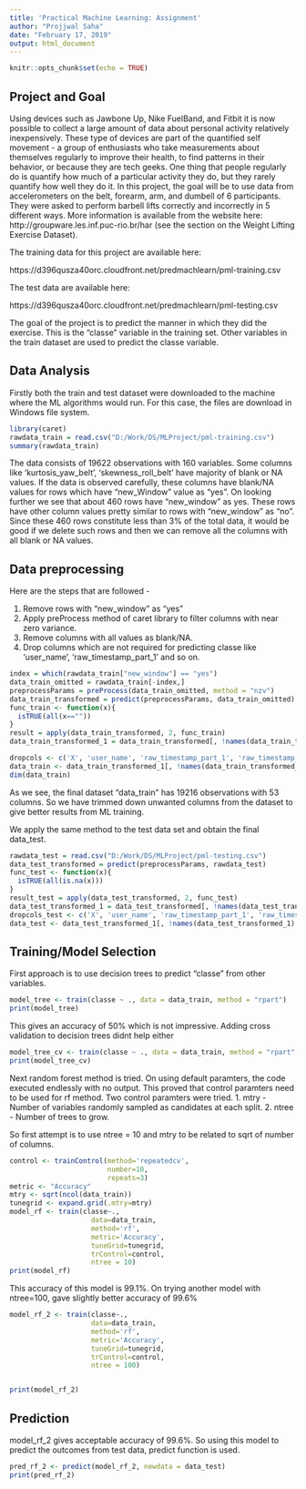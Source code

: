 ```yaml
---
title: 'Practical Machine Learning: Assignment'
author: "Projjwal Saha"
date: "February 17, 2019"
output: html_document
---
```


```r
knitr::opts_chunk$set(echo = TRUE)
```
## Project and Goal
Using devices such as Jawbone Up, Nike FuelBand, and Fitbit it is now possible to collect a large amount of data about personal activity relatively inexpensively. These type of devices are part of the quantified self movement - a group of enthusiasts who take measurements about themselves regularly to improve their health, to find patterns in their behavior, or because they are tech geeks. One thing that people regularly do is quantify how much of a particular activity they do, but they rarely quantify how well they do it. In this project, the goal will be to use data from accelerometers on the belt, forearm, arm, and dumbell of 6 participants. They were asked to perform barbell lifts correctly and incorrectly in 5 different ways. More information is available from the website here: http://groupware.les.inf.puc-rio.br/har (see the section on the Weight Lifting Exercise Dataset).

The training data for this project are available here:

https://d396qusza40orc.cloudfront.net/predmachlearn/pml-training.csv

The test data are available here:

https://d396qusza40orc.cloudfront.net/predmachlearn/pml-testing.csv

The goal of the project is to predict the manner in which they did the exercise. This is the "classe" variable in the training set. Other variables in the train dataset are used to predict the classe variable.

## Data Analysis
Firstly both the train and test dataset were downloaded to the machine where the ML algorithms would run. For this case, the files are download in Windows file system.

```r
library(caret)
rawdata_train = read.csv("D:/Work/DS/MLProject/pml-training.csv")
summary(rawdata_train)
```
The data consists of 19622 observations with 160 variables. Some columns like 'kurtosis_yaw_belt', 'skewness_roll_belt'  have majority of blank or NA values. If the data is observed carefully, these columns have blank/NA values for rows which have "new_Window" value as "yes". On looking further we see that about 460 rows have "new_window" as yes. These rows have other column values pretty similar to rows with "new_window" as "no". Since these 460 rows constitute less than 3% of the total data, it would be good if we delete such rows and then we can remove all the columns with all blank or NA values.

## Data preprocessing

Here are the steps that are followed - 

1. Remove rows with "new_window" as "yes"
2. Apply preProcess method of caret library to filter columns with near zero variance.
3. Remove columns with all values as blank/NA.
4. Drop columns which are not required for predicting classe like 'user_name', 'raw_timestamp_part_1' and so on.

```r
index = which(rawdata_train["new_window"] == "yes")
data_train_omitted = rawdata_train[-index,]
preprocessParams = preProcess(data_train_omitted, method = "nzv")
data_train_transformed = predict(preprocessParams, data_train_omitted)
func_train <- function(x){
  isTRUE(all(x==""))
}
result = apply(data_train_transformed, 2, func_train)
data_train_transformed_1 = data_train_transformed[, !names(data_train_transformed) %in% names(result[result == TRUE])]

dropcols <- c('X', 'user_name', 'raw_timestamp_part_1', 'raw_timestamp_part_2', 'cvtd_timestamp', 'new_window', 'num_window')
data_train <- data_train_transformed_1[, !names(data_train_transformed_1) %in% dropcols]
dim(data_train)
```

As we see, the final dataset "data_train" has 19216 observations with 53 columns. So we have trimmed down unwanted columns from the dataset to give better results from ML training.

We apply the same method to the test data set and obtain the final data_test.

```r
rawdata_test = read.csv("D:/Work/DS/MLProject/pml-testing.csv")
data_test_transformed = predict(preprocessParams, rawdata_test)
func_test <- function(x){
  isTRUE(all(is.na(x)))
}
result_test = apply(data_test_transformed, 2, func_test)
data_test_transformed_1 = data_test_transformed[, !names(data_test_transformed) %in% names(result_test[result_test == TRUE])]
dropcols_test <- c('X', 'user_name', 'raw_timestamp_part_1', 'raw_timestamp_part_2', 'cvtd_timestamp', 'new_window', 'num_window', 'problem_id')
data_test <- data_test_transformed_1[, !names(data_test_transformed_1) %in% dropcols_test]
```


## Training/Model Selection

First approach is to use decision trees to predict "classe" from other variables.

```r
model_tree <- train(classe ~ ., data = data_train, method = "rpart")
print(model_tree)
```

This gives an accuracy of 50% which is not impressive. Adding cross validation to decision trees didnt help either

```r
model_tree_cv <- train(classe ~ ., data = data_train, method = "rpart", trControl = trainControl(method= "cv"))
print(model_tree_cv)
```

Next random forest method is tried. On using default paramters, the code executed endlessly with no output. This proved that control paramters need to be used for rf method. Two control paramters were tried.
1. mtry - Number of variables randomly sampled as candidates at each split.
2. ntree - Number of trees to grow.

So first attempt is to use ntree = 10 and mtry to be related to sqrt of number of columns.

```r
control <- trainControl(method='repeatedcv', 
                        number=10, 
                        repeats=3)
metric <- "Accuracy"
mtry <- sqrt(ncol(data_train))
tunegrid <- expand.grid(.mtry=mtry)
model_rf <- train(classe~., 
                    data=data_train, 
                    method='rf', 
                    metric='Accuracy', 
                    tuneGrid=tunegrid, 
                    trControl=control,
                    ntree = 10)
print(model_rf)
```

This accuracy of this model is 99.1%.
On trying another model with ntree=100, gave slightly better accuracy of 99.6%
```r
model_rf_2 <- train(classe~., 
                    data=data_train, 
                    method='rf', 
                    metric='Accuracy', 
                    tuneGrid=tunegrid, 
                    trControl=control,
                    ntree = 100)


print(model_rf_2)
```

## Prediction
model_rf_2 gives acceptable accuracy of 99.6%. So using this model to predict the outcomes from test data, predict function is used.

```r
pred_rf_2 <- predict(model_rf_2, newdata = data_test)
print(pred_rf_2)
```

